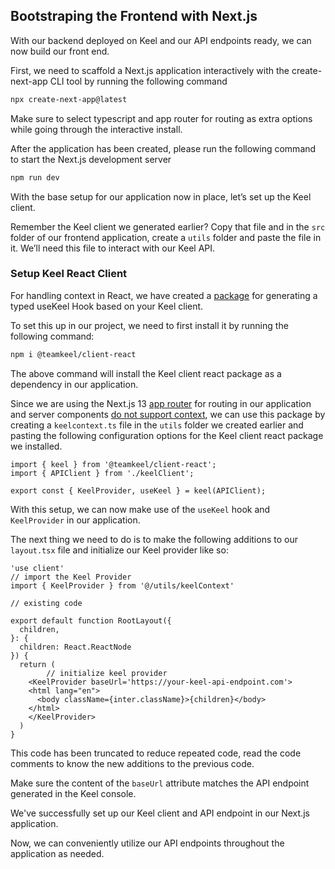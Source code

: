 
## Bootstraping the Frontend with Next.js

With our backend deployed on Keel and our API endpoints ready, we can now build our front end.

First, we need to scaffold a Next.js application interactively with the create-next-app CLI tool by running the following command

```bash
npx create-next-app@latest
```

<Callout type="info" emoji="💡">
 Make sure to select typescript and app router for routing as extra options while going through the interactive install.
</Callout>

After the application has been created, please run the following command to start the Next.js development server

```bash
npm run dev
```

With the base setup for our application now in place, let’s set up the Keel client.

Remember the Keel client we generated earlier? Copy that file and in the `src` folder of our frontend application, create a `utils` folder and paste the file in it. We’ll need this file to interact with our Keel API.

### Setup Keel React Client

For handling context in React, we have created a [package](https://www.npmjs.com/package/@teamkeel/client-react) for generating a typed useKeel Hook based on your Keel client.

To set this up in our project, we need to first install it by running the following command:

```bash
npm i @teamkeel/client-react
```

The above command will install the Keel client react package as a dependency in our application.

Since we are using the Next.js 13 [app router](https://nextjs.org/docs/app/building-your-application/routing#the-app-router) for routing in our application and server components [do not support context](https://nextjs.org/docs/app/building-your-application/rendering/composition-patterns#using-context-providers), we can use this package by creating a `keelcontext.ts` file in the `utils` folder we created earlier and pasting the following configuration options for the Keel client react package we installed.

```tsx
import { keel } from '@teamkeel/client-react';
import { APIClient } from './keelClient';

export const { KeelProvider, useKeel } = keel(APIClient);
```

With this setup, we can now make use of the `useKeel` hook and `KeelProvider` in our application.

The next thing we need to do is to make the following additions to our `layout.tsx` file and initialize our Keel provider like so:

```tsx
'use client'
// import the Keel Provider
import { KeelProvider } from '@/utils/keelContext'

// existing code

export default function RootLayout({
  children,
}: {
  children: React.ReactNode
}) {
  return (
		// initialize keel provider
    <KeelProvider baseUrl='https://your-keel-api-endpoint.com'>
    <html lang="en">
      <body className={inter.className}>{children}</body>
    </html>
    </KeelProvider>
  )
}
```

<Callout type="info" emoji="💡">
 This code has been truncated to reduce repeated code, read the code comments to know the new additions to the previous code.
</Callout>

Make sure the content of the `baseUrl` attribute matches the API endpoint generated in the Keel console.

We've successfully set up our Keel client and API endpoint in our Next.js application.

Now, we can conveniently utilize our API endpoints throughout the application as needed.
